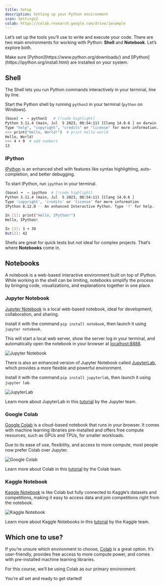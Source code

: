 ```yaml
---
title: Setup
description: Setting up your Python environment
icon: Settings2
colab: https://colab.research.google.com/drive/1example
---
```


Let’s set up the tools you’ll use to write and execute your code. There are two main environments for working with Python: **Shell** and **Notebook**. Let’s explore both.

<Callout>
  Make sure [Python](https://www.python.org/downloads/) and
  [IPython](https://ipython.org/install.html) are installed on your system.
</Callout>

## Shell

The Shell lets you run Python commands interactively in your terminal, line by line.

Start the Python shell by running `python3` in your terminal (`python` on Windows).

```sh title="Python shell"
(base) ➜  ~ python3   # [!code highlight]
Python 3.11.4 (main, Jul  5 2023, 08:54:11) [Clang 14.0.6 ] on darwin
Type "help", "copyright", "credits" or "license" for more information.
>>> print("Hello, World!")  # print hello world
Hello, World!
>>> 4 + 9  # add numbers
13
```

### IPython

[IPython](https://ipython.org/) is an enhanced shell with features like syntax highlighting, auto-completion, and better debugging.

To start IPython, run `ipython` in your terminal.

```sh title="IPython shell"
(base) ➜  ~ ipython  # [!code highlight]
Python 3.11.4 (main, Jul  5 2023, 08:54:11) [Clang 14.0.6 ]
Type 'copyright', 'credits' or 'license' for more information
IPython 8.12.0 -- An enhanced Interactive Python. Type '?' for help.

In [1]: print("Hello, IPython!")
Hello, IPython!

In [2]: 3 + 39
Out[2]: 42
```

Shells are great for quick tests but not ideal for complex projects. That’s where **Notebooks** come in.

## Notebooks

A notebook is a web-based interactive environment built on top of IPython. While working in the shell can be limiting, notebooks simplify the process by bringing code, visualizations, and explanations together in one place.

### Jupyter Notebook

[Jupyter Notebook](https://jupyter.org/) is a local web-based notebook, ideal for development, collaboration, and sharing.

Install it with the command `pip install notebook`, then launch it using `jupyter notebook`.

This will start a local web server, show the server log in your terminal, and automatically open the notebook in your browser at [localhost:8888](http://localhost:8888).

![Jupyter Notebook](/learn/python/setup/jupyter.gif)

There is also an enhanced version of Jupyter Notebook called [JupyterLab](https://jupyterlab.readthedocs.io/en/stable/), which provides a more flexible and powerful environment.

Install it with the command `pip install jupyterlab`, then launch it using `jupyter lab`.

![JupyterLab](/learn/python/setup/jupyterlab.gif)

Learn more about JupyterLab in this [tutorial](https://youtu.be/A5YyoCKxEOU?si=vQJXKYTakXIe-DJC) by the Jupyter team.

### Google Colab

[Google Colab](https://colab.research.google.com/) is a cloud-based notebook that runs in your browser. It comes with machine learning libraries pre-installed and offers free compute resources, such as GPUs and TPUs, for smaller workloads.

Due to its ease of use, flexibility, and access to more compute, most people now prefer Colab over Jupyter.

![Google Colab](/learn/python/setup/colab.gif)

Learn more about Colab in this [tutorial](https://colab.research.google.com/notebooks/intro.ipynb) by the Colab team.

### Kaggle Notebook

[Kaggle Notebook](https://www.kaggle.com/code) is like Colab but fully connected to Kaggle’s datasets and competitions, making it easy to access data and join competitions right from the notebook.

![Kaggle Notebook](/learn/python/setup/kaggle.gif)

Learn more about Kaggle Notebooks in this [tutorial](https://www.kaggle.com/docs/notebooks) by the Kaggle team.

## Which one to use?

If you’re unsure which environment to choose, [Colab](#google-colab) is a great option. It’s user-friendly, provides free access to more compute power, and comes with pre-installed machine learning libraries.

For this course, we’ll be using Colab as our primary environment.

You’re all set and ready to get started!
